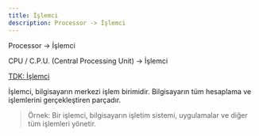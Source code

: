 ```yaml
---
title: İşlemci
description: Processor -> İşlemci
---
```


Processor -> İşlemci

CPU / C.P.U. (Central Processing Unit) -> İşlemci

[TDK: İşlemci](https://sozluk.gov.tr/?kelime=i%C5%9Flemci)

İşlemci, bilgisayarın merkezi işlem birimidir. Bilgisayarın tüm hesaplama ve işlemlerini gerçekleştiren parçadır.

> Örnek: Bir işlemci, bilgisayarın işletim sistemi, uygulamalar ve diğer tüm işlemleri yönetir.